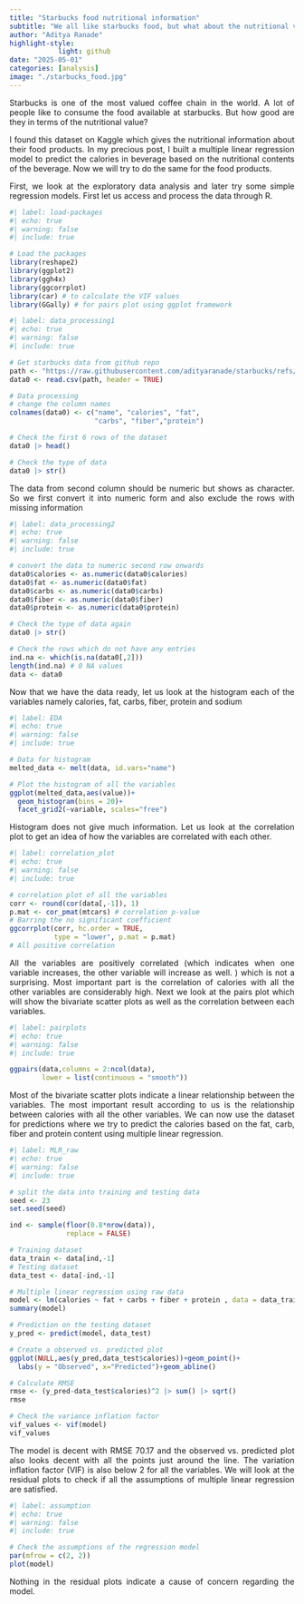 ```yaml
---
title: "Starbucks food nutritional information"
subtitle: "We all like starbucks food, but what about the nutritional value of them?"
author: "Aditya Ranade"
highlight-style:
            light: github
date: "2025-05-01"
categories: [analysis]
image: "./starbucks_food.jpg"
---
```


::: {style="text-align: justify"}
Starbucks is one of the most valued coffee chain in the world. A lot of people like to consume the food available at starbucks. But how good are they in terms of the nutritional value?
:::

::: {style="text-align: justify"}
I found this dataset on Kaggle which gives the nutritional information about their food products. In my precious post, I built a multiple linear regression model to predict the calories in beverage based on the nutritional contents of the beverage. Now we will try to do the same for the food products. 

First, we look at the exploratory data analysis and later try some simple regression models. First let us access and process the data through R.
:::

```r
#| label: load-packages
#| echo: true
#| warning: false
#| include: true

# Load the packages
library(reshape2)
library(ggplot2)
library(ggh4x)
library(ggcorrplot)
library(car) # to calculate the VIF values
library(GGally) # for pairs plot using ggplot framework
```

```r
#| label: data_processing1
#| echo: true
#| warning: false
#| include: true

# Get starbucks data from github repo
path <- "https://raw.githubusercontent.com/adityaranade/starbucks/refs/heads/main/data/starbucks-menu-nutrition-food.csv"
data0 <- read.csv(path, header = TRUE)

# Data processing
# change the column names
colnames(data0) <- c("name", "calories", "fat", 
                     "carbs", "fiber","protein")

# Check the first 6 rows of the dataset
data0 |> head()

# Check the type of data
data0 |> str()

```

::: {style="text-align: justify"}
The data from second column should be numeric but shows as character. So we first convert it into numeric form and also exclude the rows with missing information
:::

```r
#| label: data_processing2
#| echo: true
#| warning: false
#| include: true

# convert the data to numeric second row onwards
data0$calories <- as.numeric(data0$calories)
data0$fat <- as.numeric(data0$fat)
data0$carbs <- as.numeric(data0$carbs)
data0$fiber <- as.numeric(data0$fiber)
data0$protein <- as.numeric(data0$protein)

# Check the type of data again
data0 |> str()

# Check the rows which do not have any entries
ind.na <- which(is.na(data0[,2]))
length(ind.na) # 0 NA values
data <- data0
```

::: {style="text-align: justify"}
Now that we have the data ready, let us look at the histogram each of the variables namely calories, fat, carbs, fiber, protein and sodium
:::

```r
#| label: EDA
#| echo: true
#| warning: false
#| include: true

# Data for histogram
melted_data <- melt(data, id.vars="name")

# Plot the histogram of all the variables
ggplot(melted_data,aes(value))+
  geom_histogram(bins = 20)+
  facet_grid2(~variable, scales="free")
```

::: {style="text-align: justify"}
Histogram does not give much information. Let us look at the correlation plot to get an idea of how the variables are correlated with each other.
:::

```r
#| label: correlation_plot
#| echo: true
#| warning: false
#| include: true

# correlation plot of all the variables
corr <- round(cor(data[,-1]), 1)
p.mat <- cor_pmat(mtcars) # correlation p-value
# Barring the no significant coefficient
ggcorrplot(corr, hc.order = TRUE,
           type = "lower", p.mat = p.mat)
# All positive correlation
```

::: {style="text-align: justify"}
All the variables are positively correlated (which indicates when one variable increases, the other variable will increase as well. ) which is not a surprising. Most important part is the correlation of calories with all the other variables are considerably high. Next we look at the pairs plot which will show the bivariate scatter plots as well as the correlation between each variables.
:::

```r
#| label: pairplots
#| echo: true
#| warning: false
#| include: true

ggpairs(data,columns = 2:ncol(data),
        lower = list(continuous = "smooth"))

```

::: {style="text-align: justify"}
Most of the bivariate scatter plots indicate a linear relationship between the variables. The most important result according to us is the relationship between calories with all the other variables. We can now use the dataset for predictions where we try to predict the calories based on the fat, carb, fiber and protein content using multiple linear regression.
:::

```r
#| label: MLR_raw
#| echo: true
#| warning: false
#| include: true

# split the data into training and testing data
seed <- 23
set.seed(seed)

ind <- sample(floor(0.8*nrow(data)),
              replace = FALSE)

# Training dataset
data_train <- data[ind,-1]
# Testing dataset
data_test <- data[-ind,-1]

# Multiple linear regression using raw data
model <- lm(calories ~ fat + carbs + fiber + protein , data = data_train)
summary(model)

# Prediction on the testing dataset
y_pred <- predict(model, data_test)

# Create a observed vs. predicted plot
ggplot(NULL,aes(y_pred,data_test$calories))+geom_point()+
  labs(y = "Observed", x="Predicted")+geom_abline()

# Calculate RMSE
rmse <- (y_pred-data_test$calories)^2 |> sum() |> sqrt()
rmse

# Check the variance inflation factor
vif_values <- vif(model)
vif_values
```

::: {style="text-align: justify"}
The model is decent with RMSE 70.17 and the observed vs. predicted plot also looks decent with all the points just around the line. The variation inflation factor (VIF) is also below 2 for all the variables. We will look at the residual plots to check if all the assumptions of multiple linear regression are satisfied.
:::

```r
#| label: assumption
#| echo: true
#| warning: false
#| include: true

# Check the assumptions of the regression model
par(mfrow = c(2, 2))
plot(model)
```

::: {style="text-align: justify"}
Nothing in the residual plots indicate a cause of concern regarding the model.
:::
